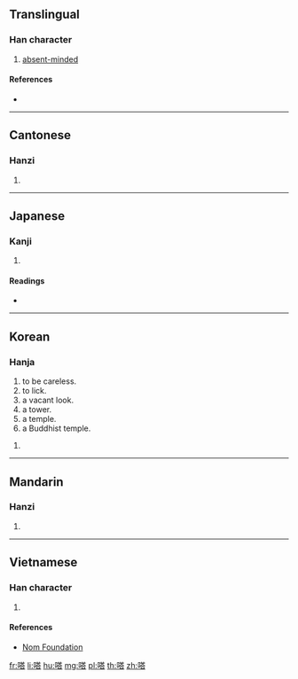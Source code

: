 {{also|㙮|塔|墖|㗳}}
==Translingual==

===Han character===
{{Han char|rn=30|rad=口|as=10|sn=13|four=64061|canj=RTOR|ids=⿰口荅}}

# [[absent-minded]]

====References====
* {{Han ref|kx=0202.250|dkj=04069|dj=0425.060|hdz=10650.020|uh=55D2|ud=21970|bh=DCD6|bd=56534}}

----

==Cantonese==

===Hanzi===
{{yue-hanzi|jyut=|y=tap3}}

# {{defn|lang=yue|sort=口10}}

----

==Japanese==

===Kanji===
{{ja-kanji|grade=|rs=口10}}

# {{defn|lang=ja|sort=口10}}

====Readings====
* {{ja-readings|on=[[とう]] (tō)|kun=[[なめる]] (nameru)}}

----

==Korean==

===Hanja===
{{ko-hanja|hangeul=탑|rv=tap|mr=t'ap|y=thap|eumhun=[[멍하다|멍할]], [[탑]]|ehrv=meonghal, tap|ehmr=mŏnghal, t'ap|ehy=menghal, thap}}

# to be careless.
# to lick.
# a vacant look.
# a tower.
# a temple.
# a Buddhist temple.

# {{defn|lang=ko|sort=口10}}

----

==Mandarin==

===Hanzi===
{{cmn-hanzi|pin=[[chēn]] ([[chen1]]), [[tà]] ([[ta4]])|wg=ch'en<sup>1</sup>, t'a<sup>4</sup>}}

# {{defn|lang=cmn|sort=口10}}

----

==Vietnamese==

===Han character===
{{vi-hantu|[[đáp]], [[tháp]]|rs=口10}}

# {{defn|lang=vi|sort=口10}}

====References====
* [http://nomfoundation.org/common/nom_details.php?codepoint=55d2 Nom Foundation]

[[fr:嗒]]
[[li:嗒]]
[[hu:嗒]]
[[mg:嗒]]
[[pl:嗒]]
[[th:嗒]]
[[zh:嗒]]